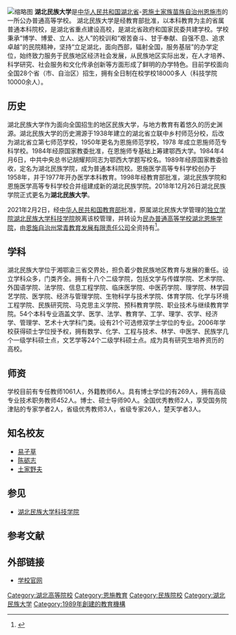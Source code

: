 {{copyedit|time=2018-04-07T10:29:06+00:00}}
{{高校
| 名称            = 湖北民族大学
| 外文名          = Hubei Minzu University
| 校徽            = HBMZU_seal.png
| 校训            = 博学、博爱、立人、达人
| 校歌            = 壮志凌云
| 书记            = [[向前进|向前进]]<ref>{{Cite web|title=向前进任湖北民族大学党委书记(简历)_中国经济网——国家经济门户|url=http://district.ce.cn/newarea/sddy/202106/17/t20210617_36649443.shtml|access-date=2021-06-17|work=district.ce.cn|archive-date=2021-12-07|archive-url=https://web.archive.org/web/20211207042300/http://district.ce.cn/newarea/sddy/202106/17/t20210617_36649443.shtml|dead-url=no}}</ref>
| 校长            = [[顿祖义|顿祖义]]<ref>{{cite news|author1=杨中刚|title=湖北民族学院领导班子调整  顿祖义任院长_中国·湖北恩施_恩施州人民政府门户网站|url=http://www.enshi.gov.cn/2017/0524/558415.shtml|accessdate=2017-05-25|work=www.enshi.gov.cn|agency=恩施日报|publisher=中国·湖北恩施|date=2017-05-24|location=恩施市|language=zh-CN|archive-url=https://web.archive.org/web/20180613134429/http://www.enshi.gov.cn/2017/0524/558415.shtml|archive-date=2018-06-13|dead-url=yes}}</ref>
| 类型            = 公办本科高校
| 校庆日          = [[公历|公历]]每年九月二十九日
| 建立时间        = 1938年
| 面积            = 1600亩 
| 在校学生人数    = 18000人
| 本科生          = 
| 研究生          = 
| 教师            = 1061人 (2017年底）
| 老校名          = 湖北民族学院
| 地址            = {{CHN}}[[湖北省|湖北省]][[恩施市|恩施市]]学院路39号
| 网站            = {{URL|https://www.hbmzu.edu.cn}}
|藏書數量         = 180万余册，电子图书320万余种
|邮政编码         = 44500
}}
[[File:湖北民族学院.jpg|缩略图]]
'''湖北民族大学'''是[[中华人民共和国|中华人民共和国]][[湖北省|湖北省]]-[[恩施土家族苗族自治州|恩施土家族苗族自治州]][[恩施市|恩施市]]的一所公办普通高等学校。
湖北民族大学是经教育部批准，以本科教育为主的省属普通本科院校，是湖北省重点建设高校，是湖北省政府和国家民委共建学校。学校秉承“博学、博爱、立人、达人”的校训和“艰苦奋斗、甘于奉献、自强不息、追求卓越”的民院精神，坚持“立足湖北，面向西部，辐射全国，服务基层”的办学定位，始终致力服务于民族地区经济社会发展，从民族地区实际出发，在人才培养、科学研究、社会服务和文化传承创新等方面形成了鲜明的办学特色。目前学校面向全国28个省（市、自治区）招生，拥有全日制在校学校18000多人（科技学院10000余人）。

==历史==
湖北民族大学作为面向全国招生的地区民族大学，与地方教育有着悠久的历史渊源。湖北民族大学的历史溯源于1938年建立的湖北省立联中乡村师范分校，后改为湖北省立第七师范学校，1950年更名为恩施师范学校，1978 年成立恩施师范专科学校。1984年经原国家教委批准，在恩施师专基础上筹建鄂西大学。1984年4月6日，中共中央总书记胡耀邦同志为鄂西大学题写校名。1989年经原国家教委验收，定名为湖北民族学院，成为普通本科院校。恩施医学高等专科学校创办于1958年，并于1977年开办医学本科教育。1998年经教育部批准，湖北民族学院和恩施医学高等专科学校合并组建成新的湖北民族学院。2018年12月26日湖北民族学院正式更名为'''湖北民族大学'''。

2021年2月2日，经[[中华人民共和国教育部|中华人民共和国教育部]]批准，原属湖北民族大学管理的[[独立学院|独立学院]][[湖北民族大学科技学院|湖北民族大学科技学院]]脱离该校管理，并转设为[[民办大学|民办普通高等学校]][[湖北恩施学院|湖北恩施学院]]，由[[恩施自治州常青教育发展有限责任公司|恩施自治州常青教育发展有限责任公司]]全资持有<ref name="报道0104A">{{cite news|author1=教育部发展规划司 |title=教育部关于同意湖北民族大学科技学院转设为湖北恩施学院的函（教发函〔2021〕37号） |url=http://www.moe.gov.cn/srcsite/A03/s181/202102/t20210208_513013.html |accessdate=2021-02-09 |page= |work=中华人民共和国教育部政府门户网站 |location=北京 |language=zh-hans}}</ref>。

==学科==
湖北民族大学位于湘鄂渝三省交界处，担负着少数民族地区教育与发展的重任。设立学科众多，门类齐全。拥有十八个二级学院，包括文学与传媒学院、艺术学院、外国语学院、法学院、信息工程学院、临床医学院、中医药学院、理学院、林学园艺学院、医学院、经济与管理学院、生物科学与技术学院、体育学院、化学与环境工程学院、民族研究院、马克思主义学院、预科教育学院、职业技术与继续教育学院。54个本科专业涵盖文学、医学、法学、教育学、工学、理学、农学、经济学、管理学、艺术十大学科门类。设有21个可选修双学士学位的专业。2006年学校获得硕士学位授予权，拥有数学、化学、工程与技术、林学、中医学、民族学几个一级学科硕士点，文艺学等24个二级学科硕士点。成为具有研究生培养资历的高校。

==师资==
学校目前有专任教师1061人，外籍教师6人。具有博士学位的有269人，拥有高级专业技术职务教师452人。博士、硕士导师90人。全国优秀教师2人，享受国务院津贴的专家学者2人，省级优秀教师3人，省级专家26人，楚天学者3人。

==知名校友==
*[[易孑草|易孑草]]
*[[陈砺志|陈砺志]]
*[[土家野夫|土家野夫]]

== 参见 ==
*[[湖北民族大学科技学院|湖北民族大学科技学院]]

==参考文献==
{{reflist}}

== 外部链接 ==
*[https://www.hbmzu.edu.cn/ 学校官网] {{Wayback|url=https://www.hbmzu.edu.cn/ |date=20200318044937 }}

{{湖北高等院校}}
[[Category:湖北高等院校|Category:湖北高等院校]]
[[Category:恩施教育|Category:恩施教育]]
[[Category:民族院校|Category:民族院校]]
[[Category:湖北民族大学|Category:湖北民族大学]]
[[Category:1989年創建的教育機構|Category:1989年創建的教育機構]]